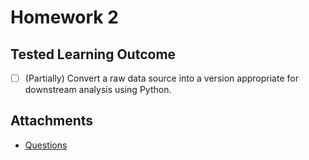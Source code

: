 # Homework 2

## Tested Learning Outcome 

- [ ] (Partially) Convert a raw data source into a version appropriate for downstream analysis using Python.

## Attachments

* [Questions](Questions.pdf)